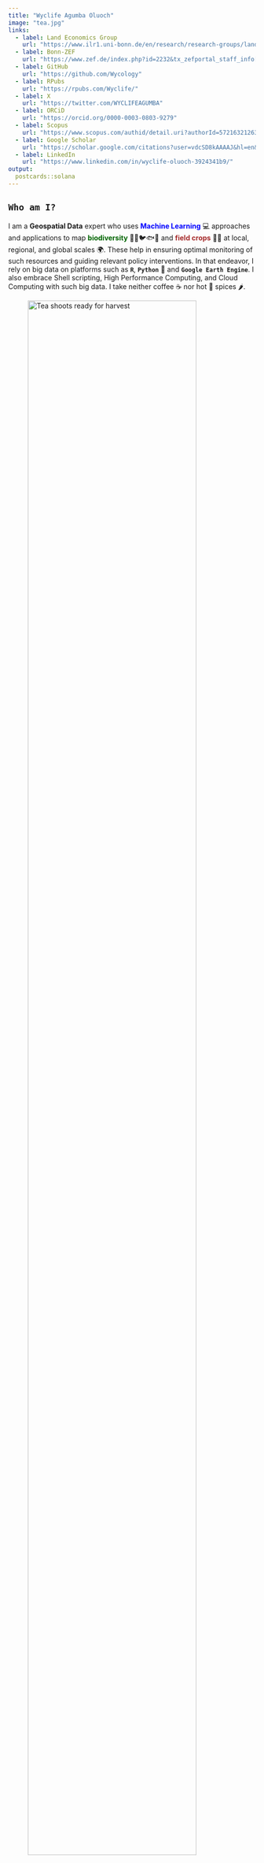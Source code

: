```yaml
---
title: "Wyclife Agumba Oluoch"
image: "tea.jpg"
links:
  - label: Land Economics Group
    url: "https://www.ilr1.uni-bonn.de/en/research/research-groups/land-economics"
  - label: Bonn-ZEF
    url: "https://www.zef.de/index.php?id=2232&tx_zefportal_staff_info[ref]=2252&tx_zefportal_staff_info[uid]=1975&tx_zefportal_staff_profile[uid]=1975&no_cache=1"
  - label: GitHub
    url: "https://github.com/Wycology"
  - label: RPubs
    url: "https://rpubs.com/Wyclife/"
  - label: X
    url: "https://twitter.com/WYCLIFEAGUMBA"
  - label: ORCiD
    url: "https://orcid.org/0000-0003-0803-9279"
  - label: Scopus
    url: "https://www.scopus.com/authid/detail.uri?authorId=57216321263"
  - label: Google Scholar
    url: "https://scholar.google.com/citations?user=vdcSD8kAAAAJ&hl=en&oi=ao"
  - label: LinkedIn
    url: "https://www.linkedin.com/in/wyclife-oluoch-3924341b9/"
output:
  postcards::solana
---
```


## **`Who am I?`**

I am a **Geospatial Data** expert who uses [**Machine Learning**]{style="color: blue;"} 💻 approaches and applications to map [**biodiversity**]{style="color: darkgreen;"} 🌳🎋🐦🐟🦌 and [**field crops**]{style="color: brown;"} 🧑‍🌾 at local, regional, and global scales 🌍. These help in ensuring optimal monitoring of such resources and guiding relevant policy interventions. In that endeavor, I rely on big data on platforms such as **`R`**, **`Python`** 🐍 and **`Google Earth Engine`**. I also embrace Shell scripting, High Performance Computing, and Cloud Computing with such big data. I take neither coffee ☕ nor hot 🥵 spices 🌶️.

![Tea shoots ready for harvest](IMG_20240506_140755.jpg){width="90%"}

## **`Experience`**

**University of Bonn** \| Bonn - ILR [Land Economics Group](https://www.ilr1.uni-bonn.de/en/research/research-groups/land-economics), \| NRW - Bonn, Germany

Postdoctoral researcher \| December 2023 - Present

**KALRO - Tea Research Institute** \| [KALRO - Tea Research Institute](https://www.kalro.org/tea/) \| Kericho, Kenya

Environmentalist Intern \| May 2015 - October 2019

## **`Education Background`**

[**University of Bonn**](https://www.uni-bonn.de/en/university/university) \| NRW - Bonn, Germany

Doctor of Agricultural Sciences (Dr. agr.) \| October 2019 - April 2024

[**Maseno University**](https://www.maseno.ac.ke/) \| Maseno, Kenya

M.A. in Geography \| September 2013 - December 2018

[**Moi University**](http://mu.ac.ke/) \| Eldoret, Kenya

B.A. in Geography \| August 2008 - August 2012

## **`Recent Publications 2020-Date`**

1.  Predicted changes in distribution and richness of wild edible plants under climate change scenarios in northwestern Kenya [link](https://link.springer.com/article/10.1007/s10113-023-02175-3).

2.  Integrated Participatory Approach Reveals Perceived Local Availability of Wild Edible Plants in Northwestern Kenya [link](https://doi.org/10.1007/s10745-023-00405-0).

3.  Indigenous communities’ perceptions reveal threats and management options of wild edible plants in semiarid lands of northwestern Kenya [link](https://doi.org/10.1186/s13002-023-00584-6).

4.  Predicting the potential impacts of climate change on the endangered endemic annonaceae species in east africa [link](https://doi.org/10.1016/j.heliyon.2023.e17405).

5.  Modeling impacts of climate change on the potential distribution of three endemic *Aloe* species critically endangered in East Africa [link](https://doi.org/10.1016/j.ecoinf.2022.101765).

6.  Combating Climate Change in the Kenyan Tea Industry [link](https://doi.org/10.3389/fpls.2020.00339).

## **`Works in progress`**

1.  Impact of land degradation and climate change on livelihoods of **tea** and **coffee** farmers globally. In this, I create global maps of tea and coffee fields using high resolution satellite images and visually interpreted cropland polygons within deep learning and machine learning frameworks. The work is not only relevant for the [livelihoods]{style="color: red;"} of the farmers but also in assessing amount of such crops coming from deforested lands as regulated in the European Commission Regulation on Deforestation-free products [link](https://environment.ec.europa.eu/topics/forests/deforestation/regulation-deforestation-free-products_en).

2.  Evaluating the impact of land restoration project [Restor](https://restor.eco/?lat=26&lng=14.23&zoom=3) on net primary productivity and greenness globally. I am part of this project with a team from [Land Economics](https://www.ilr1.uni-bonn.de/en/research/research-groups/land-economics) group trying to evaluate whether the restored sites differ from synthetic controls by using a number of relevant variables.

![Restor (Source [Restor](https://restor.eco/?lat=26&lng=14.23&zoom=3))](Capture.PNG){width="90%"}

3.  Detecting where mechanization agriculture is profitable across the globe. I am contributing in this project within the [Land Economics](https://www.ilr1.uni-bonn.de/en/research/research-groups/land-economics) group by tuning machine learning models. Knowing where in the globe mechanization is profitable is helpful in guiding policy recommendations for deploying mechanized activities in the field.

4.  Assessing the long term policy implications on bird species richness within grasslands across the globe. In this study within [Land Economics](https://www.ilr1.uni-bonn.de/en/research/research-groups/land-economics) group, my role is to help with machine learning model formulation to help reveal the relevance of policy changes on bird species richness.

5.  Evaluating the impact of weirs on ecosystem health within dry river valleys of Ethiopia. This is also a project within the [Land Economics](https://www.ilr1.uni-bonn.de/en/research/research-groups/land-economics) group where we check whether the ecosystem within the sub-catchments around weirs have better ecosystem health than the control sites.

![DVRPU (Source [GIZ](https://www.giz.de/en/worldwide/139466.html))](https://www.giz.de/static/en/images/contentimages_320x305px/giz2024-image-Drought-Resilience-2_rdax_782x521s.jpg)

## **`CV`**

![CV_WAO](D:/R/cv/cvv.pdf){width="100%" height="400"}
